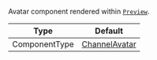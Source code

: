 Avatar component rendered within [`Preview`](../../../../ui-components/channel-preview-messenger.mdx).

| Type          | Default                                                       |
| ------------- | ------------------------------------------------------------- |
| ComponentType | [ChannelAvatar](../../../../ui-components/channel-avatar.mdx) |
